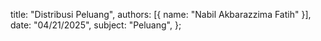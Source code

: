   title: "Distribusi Peluang",
  authors: [{ name: "Nabil Akbarazzima Fatih" }],
  date: "04/21/2025",
  subject: "Peluang",
};
